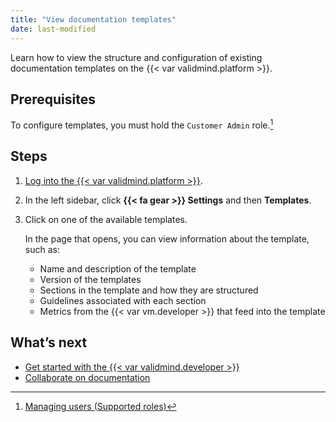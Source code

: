 ```yaml
---
title: "View documentation templates"
date: last-modified
---
```


Learn how to view the structure and configuration of existing documentation templates on the {{< var validmind.platform >}}. 

## Prerequisites

To configure templates, you must hold the `Customer Admin` role.[^1]

## Steps

1. [Log into the {{< var validmind.platform >}}](/guide/configuration/log-in-to-validmind.qmd).

2. In the left sidebar, click **{{< fa gear >}} Settings** and then **Templates**.

2. Click on one of the available templates. 

   In the page that opens, you can view information about the template, such as: 

   - Name and description of the template
   - Version of the templates
   - Sections in the template and how they are structured
   - Guidelines associated with each section 
   - Metrics from the {{< var vm.developer >}} that feed into the template

## What's next

- [Get started with the {{< var validmind.developer >}}](/developer/get-started-developer-framework.qmd)
- [Collaborate on documentation](collaborate-with-others.qmd)


<!-- FOOTNOTES -->

[^1]: [Managing users (Supported roles)](/guide/configuration/managing-users.qmd#supported-roles)
